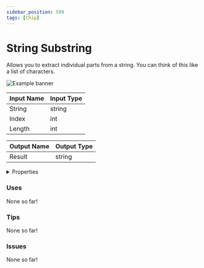 ```yaml
---
sidebar_position: 599
tags: [Chip]
---
```


# String Substring

Allows you to extract individual parts from a string. You can think of this like a list of characters.



![Example banner](./assets/226fafe2-1ea8-4ae8-861e-ae4b1bd10bfe.svg)

| Input Name | Input Type |
|-----------|-----------|
| String | string |
| Index | int |
| Length | int |

| Output Name | Output Type |
|-----------|-----------|
| Result | string |


<details>
  <summary>Properties</summary>
  <div>
    <div>
    <table>
      <thead>
        <tr>
          <th>Is beta required?</th>
          <th>❌</th>
        </tr>
        <tr>
          <th>Is this chip a trolling risk?</th>
          <th>❌</th>
        </tr>
        <tr>
          <th>Chip UUID</th>
          <th>226fafe2-1ea8-4ae8-861e-ae4b1bd10bfe</th>
        </tr>
      </thead>
    </table>
    </div>
  </div>
</details>

### Uses

None so far!

### Tips

None so far!

### Issues

None so far!